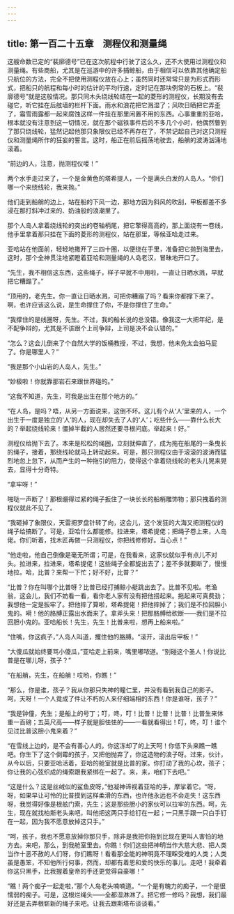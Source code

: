 ```yaml
---
---
---
```

title: 第一百二十五章　测程仪和测量绳
---






这艘命数已定的“裴廓德号”已在这次航程中行驶了这么久，还不大使用过测程仪和测量绳。有些商船，尤其是在巡游中的许多捕鲸船，由于相信可以依靠其他确定船只航位的方法，完全不把使用测程仪放在心上；虽然同时还常常只是为形式而形式，把船只的航程和每小时的估计的平均行速，定时记在那块例常的石板上。“裴廓德号”就是这般情况。那只同木头绕线轮结在一起的菱形的测程仪，长期没有去碰它，听它挂在后舷墙的栏杆下面。雨水和浪花把它溅湿了；风吹日晒把它弄歪了，霜雪雨露都一起来腐蚀这样一件挂在那里闲置不用的东西。心事重重的亚哈，根本就没有注意到这一切情况，就在那个磁铁事件后的不多几个小时，他偶然瞥到了那只绕线轮，猛然记起他那只象限仪已经不再存在了，不禁记起自己对这只测程仪和测量绳所作的狂妄的誓言。这时，船正在前后摇荡地驶去，船艄的波涛汹涌地滚着。

“前边的人，注意，抛测程仪喽！”

两个水手走过来了，一个是金黄色的塔希提人，一个是满头白发的人岛人。“你们哪一个来绕线轮，我来抛。”

他们走到船艄的边上，站在船的下风一边，那地方因为斜风的吹刮，甲板都差不多浸在那打斜冲过来的、奶油般的浪潮里了。

那个人岛人拿着绕线轮的突出的卷轴柄尾，把它擎得高高的，那上面绕有一卷线，他手里拿着那只挂在下面的菱形的测程仪，站在那里，等候亚哈走过来。

亚哈站在他面前，轻轻地撒开了三四十圈，以便绕在手里，准备把它抛到海里去，这时，那个全神贯注地紧瞪着亚哈和测量绳的人岛老汉，冒昧地开口了。

“先生，我不相信这东西，这些绳子，样子早就不中用啦，一直让日晒水溅，早就把它糟蹋了。”

“顶用的，老先生。你一直让日晒水溅，可把你糟蹋了吗？看来你都撑下来了。啊，也许应该这么说，是生命撑住了你，不是你撑住了生命。”

“我撑住的是线圈呀，先生。不过，我的船长说的总没错。像我这一大把年纪，是不配争辩的，尤其是不该跟个上司争辩，上司是决不会认错的。”

“怎么？这会儿倒来了个自然大学的饭桶教授，不过，我想，他未免太会拍马屁了。你是哪里人？”

“我是那个小山岩的人岛人，先生。”

“妙极啦！你就靠那岩石来跟世界碰的。”

“这我不知道，先生，可我是出生在那个地方的。”

“在人岛，是吗？唔，从另一方面说来，这倒不坏。这儿有个从‘人’里来的人，一个出生于一度是独立的‘人’的人，现在却失去了人的‘人’；吃些什么——靠什么长大的？举起绕线轮来！僵掉半截的人居然还要寻根问底。举起来！好。”

测程仪给抛下去了。本来是松松的绳圈，立刻就伸直了，成为拖在船尾的一条曳长的绳子，接着，那绕线轮就马上转动起来。可是，那只测程仪由于滚滚的波涛而猛烈地忽上忽下，从而产生的一种拖引的阻力，使得这个拿着绕线轮的老头儿晃来晃去，显得十分奇特。

“拿牢呀！”

啪哒一声断了！那根绷得过紧的绳子扳住了一块长长的船梢雕饰物；那只拽着的测程仪就此不见了。

“我砸掉了象限仪，天雷把罗盘针转了向，这会儿，这个发狂的大海又把测程仪的绳子给搞断了。可是，亚哈什么都能修。拉进来，塔希提佬；把绳子卷上来，人岛佬。你们听着，找木匠再做一只测程仪，你把线修修好。当心点！”

“他走啦，他自己倒像是毫无所谓；可是，在我看来，这家伙就似乎有点儿不对头。拉进来，拉进来，塔希提佬！这些绳子全都旋出去了；差不多就要断了，慢慢地拉。哈，比普？来帮一下忙；好不好，比普？”

“比普？你在叫哪个比普呀？比普已经打捕鲸小艇跳出去了。比普不见啦。老渔翁，这会儿，我们不妨看一看，看你老人家有没有把他捞起来。拖起来可真费劲；我想他一定是扳牢了。把他摔了算啦，塔希提佬！把他摔掉了；我们是不拉回胆小鬼的。嗬！他的胳膊正露出水面来了。拿斧头来！把那胳膊给砍断——我们是不拉回胆小鬼的。亚哈船长！先生，先生！比普来啦，想再上船来啦。”

“住嘴，你这疯子，”人岛人叫道，攫住他的胳膊。“滚开，滚出后甲板！”

“大傻瓜就始终要骂小傻瓜，”亚哈走上前来，嘴里嘟哝道。“别碰这个圣人！你说比普是在哪儿呀，孩子？”

“在船艄，先生，在船艄！哎哟，你瞧！”

“那么，你是谁，孩子？我从你那只失神的瞳仁里，并没有看到我自己的影子。呵，天呀！一个人竟成了件让不朽的人来仔细端相的东西！你是谁呀，孩子？”

“我是钟僮，先生；是船上的号丁；叮，咚，叮！比普！比普！比普！比普生来体重一百磅；五英尺高——样子就是胆怯怯的——一看就看得出！叮，咚，叮！谁个见过比普这胆小鬼来着？”

“在雪线上边的，是不会有善心人的。你这冻却了的上天呵！你低下头来瞧一瞧吧。你生下了这个倒霉的孩子，又把他抛弃了，你这造物的浪子呀。过来，伙计，从今以后，只要亚哈活着，亚哈的舱室就是比普的家。你打动了我的心坎，孩子；你让我的心弦织成的绳索跟我紧绑在一起了。来，来，咱们下去吧。”

“这是什么？这是丝绒似的鲨鱼皮呀，”他凝神谛视着亚哈的手，摩挲着它。“呀，呀，如果早让可怜的比普摸到这样柔滑的东西，也许他永远也不会走失！这东西呀，我觉得好像是根舷门索，先生；这是那些胆小的家伙可以拉牢的东西。呵，先生，现在就找柏斯老头来吧，叫他把这两只手给钉在一起；一只黑手跟一只白手钉在一起，因为我不愿意放掉这只手。”

“呵，孩子，我也不愿意放掉你那只手，除非是我把你拖到比现在更叫人害怕的地方去。来吧，那么，到我舱室里去。你瞧！你们这些把神明当作大慈大悲、把人类当作十恶不赦的人们呀，你们瞧呀！看看那全能的神明竟不理睬受难的人类；人类虽是愚笨，不知他所行何事，然而，却都有着恩和爱的快乐的事儿。走吧！我牵着你这只黑手，比我握着皇帝的手还更觉得自豪哪！”

“瞧！两个痴子一起走啦，”那个人岛老头喃喃道。“一个是有魄力的痴子，一个是很懦弱的痴子。可是，这根烂绳头——全都湿淋淋了。把它修一修吗？我想，我们最好还是去弄根崭新的绳子来吧。让我去跟斯塔布谈谈看。”